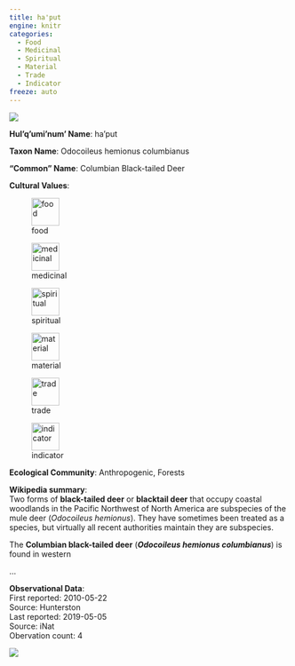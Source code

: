 ```yaml
---
title: ha'put
engine: knitr
categories:
  - Food
  - Medicinal
  - Spiritual
  - Material
  - Trade
  - Indicator
freeze: auto
---
```

![](https://inaturalist-open-data.s3.amazonaws.com/photos/5207830/medium.jpg){fig-alt="ha'put - Columbian Black-tailed Deer"}

**Hul'q'umi'num' Name**: ha'put

**Taxon Name**: Odocoileus hemionus columbianus

**"Common" Name**: Columbian Black-tailed Deer

**Cultural Values**:  

::: {layout-nrow=1 style="width:60%"}
![food](/files/food.svg){width=50px}

![medicinal](/files/medicinal.svg){width=50px}

![spiritual](/files/spiritual.svg){width=50px}

![material](/files/material.svg){width=50px}

![trade](/files/trade.svg){width=50px}

![indicator](/files/indicator.svg){width=50px}
:::

**Ecological Community**: Anthropogenic, Forests

**Wikipedia summary**:  
Two forms of <b>black-tailed deer</b> or <b>blacktail deer</b> that occupy coastal woodlands in the Pacific Northwest of North America are subspecies of the mule deer (<i>Odocoileus hemionus</i>). They have sometimes been treated as a species, but virtually all recent authorities maintain they are subspecies.</p><p>The <b>Columbian black-tailed deer</b> (<i><b>Odocoileus hemionus columbianus</b></i>) is found in western</p>...

**Observational Data**:   
First reported: 2010-05-22  
Source: Hunterston  
Last reported: 2019-05-05  
Source: iNat  
Obervation count: 4

![](community_dist.png)

